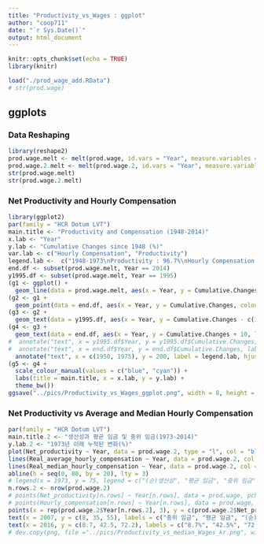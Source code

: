 ```yaml
---
title: "Productivity_vs_Wages : ggplot"
author: "coop711"
date: "`r Sys.Date()`"
output: html_document
---
```


```r
knitr::opts_chunk$set(echo = TRUE)
library(knitr)
```

<!--
## Data
-->

```r
load("./prod_wage_add.RData")
# str(prod.wage)
```

## ggplots

### Data Reshaping

```r
library(reshape2)
prod.wage.melt <- melt(prod.wage, id.vars = "Year", measure.variables = c("Hourly_compensation", "Net_productivity"), variable.name = "Prod.or.Compensation", value.name = "Cumulative.Changes")
prod.wage.2.melt <- melt(prod.wage.2, id.vars = "Year", measure.variables = c("Real_median_hourly_compensation", "Real_average_hourly_compensation", "Net_productivity"), variable.name = "Prod.or.Compensation", value.name = "Cumulative.Changes")
str(prod.wage.melt)
str(prod.wage.2.melt)
```

### Net Productivity and Hourly Compensation

```r
library(ggplot2)
par(family = "HCR Dotum LVT")
main.title <- "Productivity and Compensation (1948-2014)"
x.lab <- "Year"
y.lab <- "Cumulative Changes since 1948 (%)"
var.lab <- c("Hourly Compensation", "Productivity")
legend.lab <-  c("1948-1973\nProductivity : 96.7%\nHourly Compensation : 91.3%", "1973-2014\nProductivity : 72.2%\nHourly Compensation : 9.2%")
end.df <- subset(prod.wage.melt, Year == 2014)
y1995.df <- subset(prod.wage.melt, Year == 1995)
(g1 <- ggplot() +
  geom_line(data = prod.wage.melt, aes(x = Year, y = Cumulative.Changes, colour = Prod.or.Compensation), size = 1.5, show.legend = FALSE))
(g2 <- g1 + 
  geom_point(data = end.df, aes(x = Year, y = Cumulative.Changes, colour = Prod.or.Compensation), size = 3, show.legend = FALSE))
(g3 <- g2 +
  geom_text(data = y1995.df, aes(x = Year, y = Cumulative.Changes - c(10, 20), label = var.lab)))
(g4 <- g3 +
  geom_text(data = end.df, aes(x = Year, y = Cumulative.Changes + 10, label = Cumulative.Changes)) +
#  annotate("text", x = y1995.df$Year, y = y1995.df$Cumulative.Changes, label = var.lab) +
#  annotate("text", x = end.df$Year, y = end.df$Cumulative.Changes, label = end.df$Cumulative.Changes) +
  annotate("text", x = c(1950, 1975), y = 200, label = legend.lab, hjust = 0))
(g5 <- g4 +
  scale_colour_manual(values = c("blue", "cyan")) + 
  labs(title = main.title, x = x.lab, y = y.lab) + 
  theme_bw())
ggsave("../pics/Productivity_vs_Wages_ggplot.png", width = 8, height = 6)
```

<P style = "page-break-before:always"/>

### Net Productivity vs Average and Median Hourly Compensation

```r
par(family = "HCR Dotum LVT")
main.title.2 <- "생산성과 평균 임금 및 중위 임금(1973-2014)"
y.lab.2 <- "1973년 이래 누적된 변화(%)"
plot(Net_productivity ~ Year, data = prod.wage.2, type = "l", col = "blue", xlab = x.lab, ylab = y.lab.2, main = main.title.2, lwd = 5, xlim = c(1973, 2018), ylim = c(-5, 80), las = 1)
lines(Real_average_hourly_compensation ~ Year, data = prod.wage.2, col = "deepskyblue", lwd = 5)
lines(Real_median_hourly_compensation ~ Year, data = prod.wage.2, col = "cyan", lwd = 5)
abline(h = seq(0, 80, by = 20), lty = 3)
# legend(x = 1973, y = 75, legend = c("(순)생산성", "평균 임금", "중위 임금"), lty = 1, col = c("blue", "deepskyblue", "cyan"), lwd = 5, bty = "n")
n.rows.2 <- nrow(prod.wage.2)
# points(Net_productivity[n.rows] ~ Year[n.rows], data = prod.wage, pch = 21, col = "blue", bg = "blue", cex = 1.2)
# points(Hourly_compensation[n.rows] ~ Year[n.rows], data = prod.wage, pch = 21, col = "cyan", bg = "cyan", cex = 1.2)
points(x = rep(prod.wage.2$Year[n.rows.2], 3), y = c(prod.wage.2$Net_productivity[n.rows.2], prod.wage.2$Real_average_hourly_compensation[n.rows.2], prod.wage.2$Real_median_hourly_compensation[n.rows.2]), pch = 21, col = c("blue", "deepskyblue", "cyan"), bg = c("blue", "deepskyblue", "cyan"), cex = 1.3)
text(x = 2007, y = c(8, 35, 55), labels = c("중위 임금", "평균 임금", "(순)생산성"))
text(x = 2016, y = c(8.7, 42.5, 72.2), labels = c("8.7%", "42.5%", "72.2%"))
# dev.copy(png, file ="../pics/Productivity_vs_median_Wages_kr.png", width = 640, height = 480)
```

<!--
### Save

```r
save.image("./prod_wage_add.RData")
```
-->